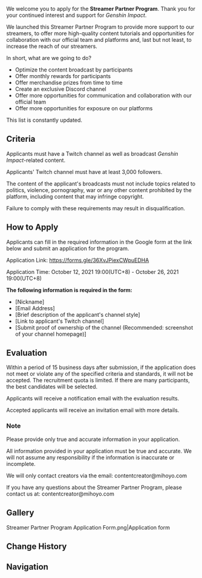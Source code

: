 {{See also|Twitch Streamer Recruitment}}
{{Terminology Infobox
|image        = Streamer Partner Program.png
|type         = HoYoverse
}}
We welcome you to apply for the '''Streamer Partner Program'''. Thank you for your continued interest and support for ''Genshin Impact''.

We launched this Streamer Partner Program to provide more support to our streamers, to offer more high-quality content tutorials and opportunities for collaboration with our official team and platforms and, last but not least, to increase the reach of our streamers.

In short, what are we going to do?
*Optimize the content broadcast by participants
*Offer monthly rewards for participants
*Offer merchandise prizes from time to time
*Create an exclusive Discord channel
*Offer more opportunities for communication and collaboration with our official team
*Offer more opportunities for exposure on our platforms

This list is constantly updated.

==Criteria==
Applicants must have a Twitch channel as well as broadcast ''Genshin Impact''-related content.

Applicants' Twitch channel must have at least 3,000 followers.

The content of the applicant's broadcasts must not include topics related to politics, violence, pornography, war or any other content prohibited by the platform, including content that may infringe copyright.

Failure to comply with these requirements may result in disqualification.

==How to Apply==
Applicants can fill in the required information in the Google form at the link below and submit an application for the program.

Application Link: https://forms.gle/36XvJPiexCWpuEDHA

Application Time: October 12, 2021 19:00(UTC+8) - October 26, 2021 19:00(UTC+8)

'''The following information is required in the form:'''
*[Nickname]
*[Email Address]
*[Brief description of the applicant's channel style]
*[Link to applicant's Twitch channel]
*[Submit proof of ownership of the channel (Recommended: screenshot of your channel homepage)]

==Evaluation==
Within a period of 15 business days after submission, if the application does not meet or violate any of the specified criteria and standards, it will not be accepted. The recruitment quota is limited. If there are many participants, the best candidates will be selected.

Applicants will receive a notification email with the evaluation results.

Accepted applicants will receive an invitation email with more details.

===Note===
Please provide only true and accurate information in your application.

All information provided in your application must be true and accurate. We will not assume any responsibility if the information is inaccurate or incomplete.

We will only contact creators via the email: contentcreator@mihoyo.com

If you have any questions about the Streamer Partner Program, please contact us at: contentcreator@mihoyo.com

==Gallery==
<gallery hideaddbutton="true" captionalign="center">
Streamer Partner Program Application Form.png|Application form
</gallery>

==Change History==
{{Change History|2.2}}

==Navigation==
{{Community Navbox}}
